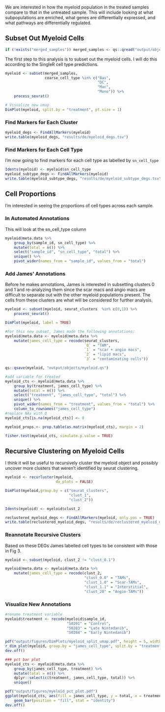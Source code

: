 We are interested in how the myeloid population in the treated samples compare to that in the untreated sample. This will include looking at what subpopulations are enriched, what genes are differentially expressed, and what pathways are differentially regulated.

## Subset Out Myeloid Cells

```r
if (!exists("merged_samples")) merged_samples <- qs::qread("output/objects/merged_samples.qs")
```

The first step to this analysis is to subset out the myeloid cells. I will do this according to the SingleR cell type predictions.

```r
myeloid <- subset(merged_samples,
                  coarse_cell_type %in% c("Bas",
                                          "DC",
                                          "Mac",
                                          "Mono")) %>%
    process_seurat()

# Visualize new umap
DimPlot(myeloid, split.by = "treatment", pt.size = 1)
```

### Find Markers for Each Cluster

```r
myeloid_degs <- FindAllMarkers(myeloid)
write.table(myeloid_degs, "results/de/myeloid_degs.tsv")
```

### Find Markers for Each Cell Type

I'm now going to find markers for each cell type as labelled by `sn_cell_type`

```r
Idents(myeloid) <- myeloid$sn_cell_type
myeloid_subtype_degs <- FindAllMarkers(myeloid)
write.table(myeloid_subtype_degs, "results/de/myeloid_subtype_degs.tsv")
```

## Cell Proportions

I'm interested in seeing the proportions of cell types across each sample.

### In Automated Annotations

This will look at the sn_cell_type column

```r
myeloid@meta.data %>%
    group_by(sample_id, sn_cell_type) %>%
    mutate(total = n()) %>%
    select("sample_id", "sn_cell_type", "total") %>%
    unique() %>%
    pivot_wider(names_from = "sample_id", values_from = "total")
```

### Add James' Annotations

Before he makes annotations, James is interested in subsetting clusters 0 and 1 and re-analyzing them since the scar macs and angio macs are difficult to separate out with the other myeloid populations present. The cells from these clusters are what
will be considered for further analysis.

```r
myeloid <- subset(myeloid, seurat_clusters  %in% c(0,1)) %>%
    process_seurat()

DimPlot(myeloid, label = TRUE)

#For this new subset, James made the following annotations:
myeloid@meta.data <- myeloid@meta.data %>%
    mutate(james_cell_type = recode(seurat_clusters,
                                    `0` = "TAM",
                                    `1` = "scar + angio macs",
                                    `2` = "lipid macs",
                                    `3` = "contaminating cells"))

qs::qsave(myeloid, "output/objects/myeloid.qs")

#add variable for treated
myeloid_cts <- myeloid@meta.data %>%
    group_by(treatment, james_cell_type) %>%
    mutate(total = n()) %>%
    select("treatment", "james_cell_type", "total") %>%
    unique() %>%
    pivot_wider(names_from = "treatment", values_from = "total") %>%
    column_to_rownames("james_cell_type")
#replace NAs with 0
myeloid_cts[is.na(myeloid_cts)] <- 0

myeloid_props <- prop.table(as.matrix(myeloid_cts), margin = 2)

fisher.test(myeloid_cts, simulate.p.value = TRUE)
```

## Recursive Clustering on Myeloid Cells

I think it will be useful to recursively cluster the myeloid object and possibly uncover more clusters that weren't identified by seurat clustering.

```r
myeloid <- recurluster(myeloid,
                       do_plots = FALSE)

DimPlot(myeloid,group.by = c("seurat_clusters",
                             "clust_1",
                             "clust_2"))

Idents(myeloid) <- myeloid$clust_2

reclustered_myeloid_degs <- FindAllMarkers(myeloid, only.pos = TRUE)
write.table(reclustered_myeloid_degs, "results/de/reclustered_myeloid_degs.tsv")
```


### Reannotate Recursive Clusters

Based on these DEGs James labelled cell types to be consistent with those in Fig 3.

```r
myeloid <- subset(myeloid, clust_2 != "clust_0.1")

myeloid@meta.data <- myeloid@meta.data %>%
    mutate(james_cell_type = recode(clust_2,
                                    "clust_0.0" = "TAMs",
                                    "clust_1.0" = "Scar-TAMs",
                                    "clust_1.1" = "Interstitial",
                                    "clust_20" = "Angio-TAMs"))
```

### Visualize New Annotations

```r
#rename treatment variable
myeloid$treatment <- recode(myeloid$sample_id,
                            "S0291" = "Control",
                            "S0283" = "Late Nintedanib",
                            "S0284" = "Early Nintedanib")

pdf("output/figures/DimPlots/myeloid_split_umap.pdf", height = 5, width = 15)
r_dim_plot(myeloid, group.by = "james_cell_type", split.by = "treatment")
dev.off()

### pct bar plot
myeloid_cts <- myeloid@meta.data %>%
    group_by(james_cell_type, treatment) %>%
    mutate(total = n()) %>%
    dplyr::select(c(treatment, james_cell_type, total)) %>%
    unique()

pdf("output/figures/myeloid_pct_plot.pdf")
ggplot(myeloid_cts, aes(fill = james_cell_type, y = total, x = treatment)) +
    geom_bar(position = "fill", stat = "identity")
dev.off()
```
